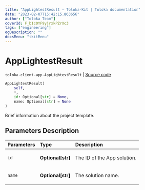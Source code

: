 ```yaml
---
title: "AppLightestResult — Toloka-Kit | Toloka documentation"
date: "2023-02-07T15:42:15.863656"
author: ["Toloka Team"]
coverId: F_bIcOYF9yjrxkPZrXc3
tags: ["engineering"]
ogDescription: ""
docsMenu: "tkitMenu"
---
```


# AppLightestResult
`toloka.client.app.AppLightestResult` | [Source code](https://github.com/Toloka/toloka-kit/blob/v1.1.3/src/client/app/__init__.py#L34)

```python
AppLightestResult(
    self,
    *,
    id: Optional[str] = None,
    name: Optional[str] = None
)
```

Brief information about the project template.

## Parameters Description

| Parameters | Type | Description |
| :----------| :----| :-----------|
`id`|**Optional\[str\]**|<p>The ID of the App solution.</p>
`name`|**Optional\[str\]**|<p>The solution name.</p>